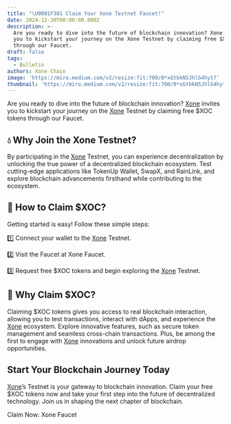 ```yaml
---
title: "\U0001F381 Claim Your Xone Testnet Faucet!"
date: 2024-12-30T00:00:00.000Z
description: >-
  Are you ready to dive into the future of blockchain innovation? Xone invites
  you to kickstart your journey on the Xone Testnet by claiming free $XOC tokens
  through our Faucet.
draft: false
tags:
  - Bulletin
authors: Xone Chain
image: 'https://miro.medium.com/v2/resize:fit:700/0*xGtbkN5JhlG4hyt7'
thumbnail: 'https://miro.medium.com/v2/resize:fit:700/0*xGtbkN5JhlG4hyt7'
---
```



Are you ready to dive into the future of blockchain innovation? [Xone](https://xone.org/) invites you to kickstart your journey on the [Xone](https://xone.org/) Testnet by claiming free $XOC tokens through our Faucet.

## 💧 Why Join the Xone Testnet?

By participating in the [Xone](https://xone.org/) Testnet, you can experience decentralization by unlocking the true power of a decentralized blockchain ecosystem. Test cutting-edge applications like TokenUp Wallet, SwapX, and RainLink, and explore blockchain advancements firsthand while contributing to the ecosystem.

## 🤔 How to Claim $XOC?

Getting started is easy! Follow these simple steps:

1️⃣ Connect your wallet to the [Xone](https://xone.org/) Testnet.

2️⃣ Visit the Faucet at <Link className='text-primaryHue' isExternal showAnchorIcon href="https://faucet.xone.org/en">Xone Faucet</Link>.

3️⃣ Request free $XOC tokens and begin exploring the [Xone](https://xone.org/) Testnet.

<ImageViewer src="/images/Faucet.png" alt="Faucet" />

## 🎯 Why Claim $XOC?

Claiming $XOC tokens gives you access to real blockchain interaction, allowing you to test transactions, interact with dApps, and experience the [Xone](https://xone.org/) ecosystem. Explore innovative features, such as secure token management and seamless cross-chain transactions. Plus, be among the first to engage with [Xone](https://xone.org/) innovations and unlock future airdrop opportunities.

## Start Your Blockchain Journey Today

[Xone](https://xone.org/)’s Testnet is your gateway to blockchain innovation. Claim your free $XOC tokens now and take your first step into the future of decentralized technology. Join us in shaping the next chapter of blockchain.

Claim Now: <Link className='text-primaryHue' isExternal showAnchorIcon href="https://faucet.xone.org/en">Xone Faucet</Link>
